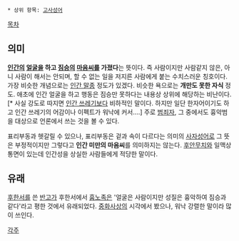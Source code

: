 {{{+1 人面獸心}}}

 * 상위 항목: [[고사성어]]

[[목차]]
== 의미 ==
'''[[인간]]의 [[얼굴]]을 하고 [[짐승]]의 [[마음]]씨를 가졌다'''는 뜻이다. 즉 사람이지만 사람같지 않은, 아니 사람이 해서는 안되며, 할 수 없는 일을 저지른 사람에게 붙는 수치스러운 칭호이다. 가장 비슷한 개념으로는 [[인간 말종]] 정도가 있겠다. 비슷한 욕으로는 '''개만도 못한 자식''' 정도. 애초에 인간 얼굴을 하고 행동은 짐승만 못하다는 내용상 상위에 해당하는 비난이다.[* 사실 강도로 따지면 [[인간 쓰레기]]보다 비하적인 말이다. 하지만 일단 한자어이기도 하고 인간 쓰레기의 어감이나 이펙트가 워낙에 커서....] 주로 [[범죄자]], 그 중에서도 흉악범을 대상으로 언론에서 쓰는 것을 볼 수 있다.

표리부동과 헷갈릴 수 있으나, 표리부동은 겉과 속이 다르다는 의미의 [[사자성어]]로 그 뜻은 부정적이지만 그렇다고 '''인간 미만의 마음씨'''를 의미하지는 않는다. [[후안무치]]와 일맥상통면이 있는데 인간성을 상실한 사람들에게 적당한 말이다.

== 유래 ==
[[후한서]]를 쓴 [[반고]]가 후한서에서 [[흉노]]족은 '얼굴은 사람이지만 성질은 흉악하여 짐승과 같다'라고 평한 것에서 유래되었다. [[중화사상]]의 시각에서 봤으나, 워낙 강렬한 말이라 많이 쓰인다.

[[각주]]
